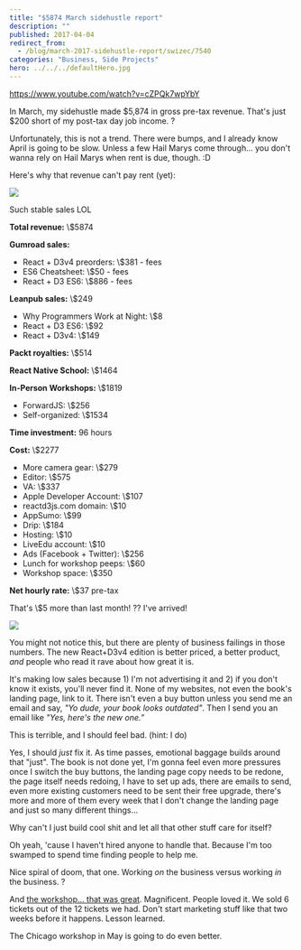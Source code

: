 ```yaml
---
title: "$5874 March sidehustle report"
description: ""
published: 2017-04-04
redirect_from:
  - /blog/march-2017-sidehustle-report/swizec/7540
categories: "Business, Side Projects"
hero: ../../../defaultHero.jpg
---
```


https://www.youtube.com/watch?v=cZPQk7wpYbY

In March, my sidehustle made $5,874 in gross pre-tax revenue. That's just $200 short of my post-tax day job income. ?

Unfortunately, this is not a trend. There were bumps, and I already know April is going to be slow. Unless a few Hail Marys come through… you don't wanna rely on Hail Marys when rent is due, though. :D

Here's why that revenue can't pay rent (yet):

![](https://swizec.com/blog/wp-content/uploads/2017/04/gumroad-screenshot.png)

Such stable sales LOL

**Total revenue:** \\\$5874

**Gumroad sales:**

- React + D3v4 preorders: \\\$381 - fees
- ES6 Cheatsheet: \\\$50 - fees
- React + D3 ES6: \\\$886 - fees

**Leanpub sales:** \\\$249

- Why Programmers Work at Night: \\\$8
- React + D3 ES6: \\\$92
- React + D3v4: \\\$149

**Packt royalties:** \\\$514

**React Native School:** \\\$1464

**In-Person Workshops:** \\\$1819

- ForwardJS: \\\$256
- Self-organized: \\\$1534

**Time investment:** 96 hours

**Cost:** \\\$2277

- More camera gear: \\\$279
- Editor: \\\$575
- VA: \\\$337
- Apple Developer Account: \\\$107
- reactd3js.com domain: \\\$10
- AppSumo: \\\$99
- Drip: \\\$184
- Hosting: \\\$10
- LiveEdu account: \\\$10
- Ads (Facebook + Twitter): \\\$256
- Lunch for workshop peeps: \\\$60
- Workshop space: \\\$350

**Net hourly rate:** \\\$37 pre-tax

That's \\\$5 more than last month! ?? I've arrived!

![](./img/ZPFQVis9WAAcE.gif)

You might not notice this, but there are plenty of business failings in those numbers. The new React+D3v4 edition is better priced, a better product, _and_ people who read it rave about how great it is.

It's making low sales because 1) I'm not advertising it and 2) if you don't know it exists, you'll never find it. None of my websites, not even the book's landing page, link to it. There isn't even a buy button unless you send me an email and say, _"Yo dude, your book looks outdated"_. Then I send you an email like _"Yes, here's the new one.”_

This is terrible, and I should feel bad. (hint: I do)

Yes, I should _just_ fix it. As time passes, emotional baggage builds around that "just". The book is not done yet, I'm gonna feel even more pressures once I switch the buy buttons, the landing page copy needs to be redone, the page itself needs redoing, I have to set up ads, there are emails to send, even more existing customers need to be sent their free upgrade, there's more and more of them every week that I don't change the landing page and just so many different things…

Why can't I just build cool shit and let all that other stuff care for itself?

Oh yeah, 'cause I haven't hired anyone to handle that. Because I'm too swamped to spend time finding people to help me.

Nice spiral of doom, that one. Working _on_ the business versus working _in_ the business. ?

And [the workshop… that was great](http://swizec.com/blog/boutique-react-d3v4-workshop/swizec/7519). Magnificent. People loved it. We sold 6 tickets out of the 12 tickets we had. Don't start marketing stuff like that two weeks before it happens. Lesson learned.

The Chicago workshop in May is going to do even better.
